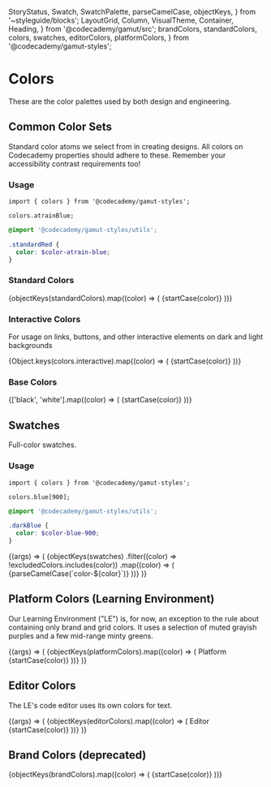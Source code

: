   StoryStatus,
  Swatch,
  SwatchPalette,
  parseCamelCase,
  objectKeys,
} from '~styleguide/blocks';
  LayoutGrid,
  Column,
  VisualTheme,
  Container,
  Heading,
} from '@codecademy/gamut/src';
  brandColors,
  standardColors,
  colors,
  swatches,
  editorColors,
  platformColors,
} from '@codecademy/gamut-styles';

<Meta title="Foundations/Colors" component="Colors" />

# Colors

<StoryStatus status="stable" />

These are the color palettes used by both design and engineering.

## Common Color Sets

Standard color atoms we select from in creating designs. All colors on
Codecademy properties should adhere to these. Remember your accessibility
contrast requirements too!

### Usage

```tsx
import { colors } from '@codecademy/gamut-styles';

colors.atrainBlue;
```

```scss
@import '@codecademy/gamut-styles/utils';

.standardRed {
  color: $color-atrain-blue;
}
```

### Standard Colors

<Story name="Standard">
  <LayoutGrid rowGap="md" columnGap="md">
    {objectKeys(standardColors).map((color) => (
      <Column key={color} size={{ xs: 6, sm: 3 }}>
        <Container flex={false}>
          <Heading as="h2" fontSize="xs">
            {startCase(color)}
          </Heading>
          <Swatch
            name={`$color-${parseCamelCase(color)}`}
            hex={standardColors[color]}
          />
        </Container>
      </Column>
    ))}
  </LayoutGrid>
</Story>

<br />

### Interactive Colors

For usage on links, buttons, and other interactive elements on dark and light backgrounds

<Story name="Interactive Colors">
  <LayoutGrid rowGap="md" columnGap="md">
    {Object.keys(colors.interactive).map((color) => (
      <Column key={color} size={{ xs: 6, sm: 3 }}>
        <Container flex={false}>
          <Heading as="h2" fontSize="xs">
            {startCase(color)}
          </Heading>
          <Swatch
            name={`$color-interactive-${parseCamelCase(color)}`}
            hex={colors.interactive[color]}
          />
        </Container>
      </Column>
    ))}
  </LayoutGrid>
</Story>

<br />

### Base Colors

<Story name="Base">
  <LayoutGrid rowGap="md" columnGap="md">
    {['black', 'white'].map((color) => (
      <Column key={color} size={{ xs: 6, sm: 3 }}>
        <Container flex={false}>
          <Heading as="h2" fontSize="xs">
            {startCase(color)}
          </Heading>
          <Swatch
            name={`$color-${parseCamelCase(color)}`}
            hex={colors[color]}
          />
        </Container>
      </Column>
    ))}
  </LayoutGrid>
</Story>

<br />

## Swatches

Full-color swatches.

### Usage

```tsx
import { colors } from '@codecademy/gamut-styles';

colors.blue[900];
```

```scss
@import '@codecademy/gamut-styles/utils';

.darkBlue {
  color: $color-blue-900;
}
```

<Story name="Rest">
  {(args) => (
    <LayoutGrid rowGap="md" columnGap="md">
      {objectKeys(swatches)
        .filter((color) => !excludedColors.includes(color))
        .map((color) => (
          <Column key={color} size={{ xs: 6, sm: 3 }}>
            <Container flex={false}>
              <Heading as="h2" fontSize="xs">
                {parseCamelCase(`color-${color}`)}
              </Heading>
              <SwatchPalette
                variablePrefix={`color-${color}`}
                data={swatches[color]}
              />
            </Container>
          </Column>
        ))}
    </LayoutGrid>
  )}
</Story>

## Platform Colors (Learning Environment)

Our Learning Environment ("LE") is, for now, an exception to the rule
about containing only brand and grid colors. It uses a selection of muted
grayish purples and a few mid-range minty greens.

<Story name="Platform ">
  {(args) => (
    <LayoutGrid rowGap="md" columnGap="md">
      {objectKeys(platformColors).map((color) => (
        <Column key={color} size={{ xs: 6, sm: 3 }}>
          <Container flex={false}>
            <Heading as="h2" fontSize="xs">
              Platform {startCase(color)}
            </Heading>
            <SwatchPalette
              variablePrefix={`platform-${color}`}
              data={platformColors[color]}
            />
          </Container>
        </Column>
      ))}
    </LayoutGrid>
  )}
</Story>

<br />

## Editor Colors

The LE's code editor uses its own colors for text.

<Story name="Editor">
  {(args) => (
    <LayoutGrid rowGap="md" columnGap="md">
      {objectKeys(editorColors).map((color) => (
        <Column key={color} size={{ xs: 6, sm: 3 }}>
          <Container flex={false}>
            <Heading as="h2" fontSize="xs">
              Editor {startCase(color)}
            </Heading>
            <Swatch
              name={`color-editor-${parseCamelCase(color)}`}
              hex={editorColors[color]}
            />
          </Container>
        </Column>
      ))}
    </LayoutGrid>
  )}
</Story>

<br />

## Brand Colors (deprecated)

<Story name="Brand">
  <LayoutGrid rowGap="md" columnGap="md">
    {objectKeys(brandColors).map((color) => (
      <Column key={color} size={{ xs: 6, sm: 3 }}>
        <Container flex={false}>
          <Heading as="h2" fontSize="xs">
            {startCase(color)}
          </Heading>
          <Swatch
            name={`$brand-${parseCamelCase(color)}`}
            hex={brandColors[color]}
          />
        </Container>
      </Column>
    ))}
  </LayoutGrid>
</Story>
